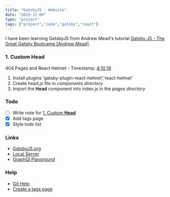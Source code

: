 ```yaml
---
title: "GatsbyJS - Website"
date: "2019-12-09"
type: "project"
tags: ["project","code","gatsby","react"]
---
```

I have been learning GatsbyJS from Andrew Mead's tutorial [Gatsby JS - The Great Gatsby Bootcamp [Andrew Mead]](https://youtu.be/8t0vNu2fCCM?t=9200).

### 1. Custom **Head**

404 Pages and React Helmet - Timestamp: [4:10:18](https://www.youtube.com/watch?v=8t0vNu2fCCM&feature=youtu.be&t=9200)

1. Install plugins 'gatsby-plugin-react-helmet','react-helmet'
2. Create head.js file in *components directory*
3. Import the **Head** component into index.js in the *pages directory*

### Todo

- [ ] Write note for <u>1. Custom **Head**</u>
- [x] Add tags page
- [x] Style todo list

### Links

- [GatsbyJS.org](https://www.gatsbyjs.org/)
- [Local Server](http://localhost:8000/)
- [GraphQl Playground](http://localhost:8000/___graphql)

### Help
- [Git Help](https://www.atlassian.com/git/tutorials/learn-git-with-bitbucket-cloud)
- [Create a tags page](https://www.gatsbyjs.org/blog/2019-11-21-how-to-convert-an-existing-gatsby-blog-to-use-mdx/#reach-skip-nav)